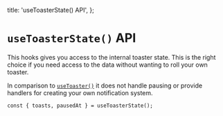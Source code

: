 
  title: 'useToasterState() API',
};


# `useToasterState()` API

This hooks gives you access to the internal toaster state. This is the right choice if you need access to the data without wanting to roll your own toaster.

In comparison to [`useToaster()`](/docs/use-toaster) it does not handle pausing or provide handlers for creating your own notification system.

```
const { toasts, pausedAt } = useToasterState();
```
